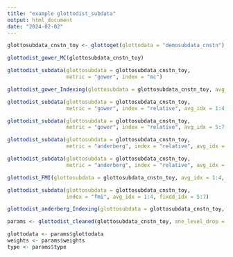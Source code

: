 ```yaml
---
title: "example glottodist_subdata"
output: html_document
date: "2024-02-02"
---
```


```r
glottosubdata_cnstn_toy <- glottoget(glottodata = "demosubdata_cnstn")
```

```r
glottodist_gower_MC(glottosubdata_cnstn_toy)
```

```r
glottodist_subdata(glottosubdata = glottosubdata_cnstn_toy,
                   metric = "gower", index = "mc")
```

```r
glottodist_gower_Indexing(glottosubdata = glottosubdata_cnstn_toy, avg_idx = 1:4, fixed_idx = 5:7)
```

```r
glottodist_subdata(glottosubdata = glottosubdata_cnstn_toy,
                   metric = "gower", index = "relative", avg_idx = 1:4, fixed_idx = 5:7)
```

```r
glottodist_subdata(glottosubdata = glottosubdata_cnstn_toy,
                   metric = "gower", index = "relative", avg_idx = 5:7, fixed_idx = 1:4)
```

```r
glottodist_subdata(glottosubdata = glottosubdata_cnstn_toy,
                   metric = "anderberg", index = "relative", avg_idx = 1:4, fixed_idx = 5:7)
```

```r
glottodist_subdata(glottosubdata = glottosubdata_cnstn_toy,
                   metric = "anderberg", index = "relative", avg_idx = 5:7, fixed_idx = 1:4)
```

```r
glottodist_FMI(glottosubdata = glottosubdata_cnstn_toy, avg_idx = 1:4, fixed_idx = 5:7)
```

```r
glottodist_subdata(glottosubdata = glottosubdata_cnstn_toy,
                   index = "fmi", avg_idx = 1:4, fixed_idx = 5:7)
```

```r
glottodist_anderberg_Indexing(glottosubdata = glottosubdata_cnstn_toy, fixed_idx = 1:4, avg_idx = 5:7)
```

```r
params <- glottodist_cleaned(glottosubdata_cnstn_toy, one_level_drop = F)

glottodata <- params$glottodata
weights <- params$weights
type <- params$type
```







